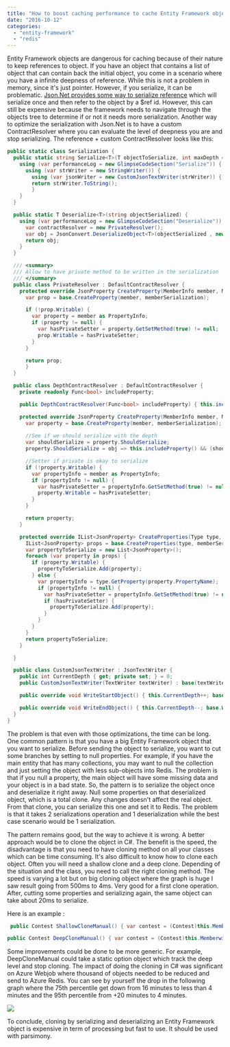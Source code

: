 ```yaml
---
title: "How to boost caching performance to cache Entity Framework object"
date: "2016-10-12"
categories: 
  - "entity-framework"
  - "redis"
---
```


Entity Framework objects are dangerous for caching because of their nature to keep references to object. If you have an object that contains a list of object that can contain back the initial object, you come in a scenario where you have a infinite deepness of reference. While this is not a problem in memory, since it's just pointer. However, if you serialize, it can be problematic. [Json.Net provides some way to serialize reference](./serializing-complex-object-for-redis) which will serialize once and then refer to the object by a $ref id. However, this can still be expensive because the framework needs to navigate through the objects tree to determine if or not it needs more serialization. Another way to optimize the serialization with Json.Net is to have a custom ContractResolver where you can evaluate the level of deepness you are and stop serializing. The reference + custom ContractResolver looks like this: 

```csharp
public static class Serialization { 
  public static string Serialize<T>(T objectToSerialize, int maxDepth = 5) { 
    using (var performanceLog = new GlimpseCodeSection("Serialize")) { 
      using (var strWriter = new StringWriter()) { 
        using (var jsonWriter = new CustomJsonTextWriter(strWriter)) { Func<bool> include = () => jsonWriter != null && jsonWriter.CurrentDepth <= maxDepth; var resolver = new DepthContractResolver(include); var serializer = new JsonSerializer(); serializer.Formatting = Formatting.Indented; serializer.ContractResolver = resolver; serializer.ReferenceLoopHandling = ReferenceLoopHandling.Serialize; serializer.PreserveReferencesHandling = PreserveReferencesHandling.Objects; serializer.TypeNameHandling = TypeNameHandling.All; serializer.ConstructorHandling = ConstructorHandling.AllowNonPublicDefaultConstructor; serializer.NullValueHandling = NullValueHandling.Include; serializer.Serialize(jsonWriter, objectToSerialize); } 
        return strWriter.ToString();
        }
    } 
  }

  public static T Deserialize<T>(string objectSerialized) { 
    using (var performanceLog = new GlimpseCodeSection("Deserialize")) { 
      var contractResolver = new PrivateResolver(); 
      var obj = JsonConvert.DeserializeObject<T>(objectSerialized , new JsonSerializerSettings { ReferenceLoopHandling = ReferenceLoopHandling.Serialize, PreserveReferencesHandling = PreserveReferencesHandling.Objects, TypeNameHandling = TypeNameHandling.All, ConstructorHandling = ConstructorHandling.AllowNonPublicDefaultConstructor, ContractResolver = contractResolver, NullValueHandling = NullValueHandling.Include }); 
      return obj; 
    } 
  }

  /// <summary> 
  /// Allow to have private method to be written in the serialization 
  /// </summary> 
  public class PrivateResolver : DefaultContractResolver { 
    protected override JsonProperty CreateProperty(MemberInfo member, MemberSerialization memberSerialization) { 
      var prop = base.CreateProperty(member, memberSerialization);

      if (!prop.Writable) { 
        var property = member as PropertyInfo; 
        if (property != null) { 
          var hasPrivateSetter = property.GetSetMethod(true) != null; 
          prop.Writable = hasPrivateSetter; 
        } 
      }

      return prop; 
      } 
  }

  public class DepthContractResolver : DefaultContractResolver { 
    private readonly Func<bool> includeProperty;

    public DepthContractResolver(Func<bool> includeProperty) { this.includeProperty = includeProperty; }

    protected override JsonProperty CreateProperty(MemberInfo member, MemberSerialization memberSerialization) { 
      var property = base.CreateProperty(member, memberSerialization); 
    
      //See if we should serialize with the depth 
      var shouldSerialize = property.ShouldSerialize; 
      property.ShouldSerialize = obj => this.includeProperty() && (shouldSerialize == null || shouldSerialize(obj));

      //Setter if private is okay to serialize 
      if (!property.Writable) { 
        var propertyInfo = member as PropertyInfo; 
        if (propertyInfo != null) { 
          var hasPrivateSetter = propertyInfo.GetSetMethod(true) != null; 
          property.Writable = hasPrivateSetter; 
        } 
      }

      return property; 
    }

    protected override IList<JsonProperty> CreateProperties(Type type, MemberSerialization memberSerialization) { 
      IList<JsonProperty> props = base.CreateProperties(type, memberSerialization); 
      var propertyToSerialize = new List<JsonProperty>(); 
      foreach (var property in props) { 
        if (property.Writable) { 
          propertyToSerialize.Add(property);
        } else { 
          var propertyInfo = type.GetProperty(property.PropertyName); 
          if (propertyInfo != null) { 
            var hasPrivateSetter = propertyInfo.GetSetMethod(true) != null; 
            if (hasPrivateSetter) { 
              propertyToSerialize.Add(property);
            } 
          } 
        } 
      } 
      return propertyToSerialize; 
    }

  }

  public class CustomJsonTextWriter : JsonTextWriter { 
    public int CurrentDepth { get; private set; } = 0; 
    public CustomJsonTextWriter(TextWriter textWriter) : base(textWriter) { }

    public override void WriteStartObject() { this.CurrentDepth++; base.WriteStartObject(); }

    public override void WriteEndObject() { this.CurrentDepth--; base.WriteEndObject(); } 
  } 
} 
```

The problem is that even with those optimizations, the time can be long. One common pattern is that you have a big Entity Framework object that you want to serialize. Before sending the object to serialize, you want to cut some branches by setting to null properties. For example, if you have the main entity that has many collections, you may want to null the collection and just setting the object with less sub-objects into Redis. The problem is that if you null a property, the main object will have some missing data and your object is in a bad state. So, the pattern is to serialize the object once and deserialize it right away. Null some properties on that deserialized object, which is a total clone. Any changes doesn't affect the real object. From that clone, you can serialize this one and set it to Redis. The problem is that it takes 2 serializations operation and 1 deserialization while the best case scenario would be 1 serialization.

The pattern remains good, but the way to achieve it is wrong. A better approach would be to clone the object in C\#. The benefit is the speed, the disadvantage is that you need to have cloning method on all your classes which can be time consuming. It's also difficult to know how to clone each object. Often you will need a shallow clone and a deep clone. Depending of the situation and the class, you need to call the right cloning method. The speed is varying a lot but on big cloning object where the graph is huge I saw result going from 500ms to 4ms. Very good for a first clone operation. After, cutting some properties and serializing again, the same object can take about 20ms to serialize.

Here is an example :


```csharp
 public Contest ShallowCloneManual() { var contest = (Contest)this.MemberwiseClone(); contest.RegistrationRules = this.registrationRules.DeepCloneManual(); contest.AllowedMarkets = this.AllowedMarkets?.ShallowCloneManual(); contest.ContestOrderType = this.contestOrderType?.DeepCloneManual(); contest.Creator = this.Creator?.ShallowCloneManual(); contest.DailyStatistics = this.DailyStatistics?.ShallowCloneManual(); contest.InitialCapital = this.InitialCapital.DeepCloneManual(); contest.Moderators = this.Moderators?.ShallowCloneManual(); contest.Name = this.Name.DeepCloneManual(); contest.TransactionRules = this.TransactionRules.DeepCloneManual(); contest.StockRules = this.StockRules?.DeepCloneManual(); contest.ShortRules = this.ShortRules?.DeepCloneManual(); contest.OptionRules = this.OptionRules?.DeepCloneManual(); contest.Portefolios = this.Portefolios?.ShallowCloneManual(); return contest; }

public Contest DeepCloneManual() { var contest = (Contest)this.MemberwiseClone(); contest.RegistrationRules = this.registrationRules.DeepCloneManual(); contest.AllowedMarkets = this.AllowedMarkets?.ShallowCloneManual(); contest.ContestOrderType = this.contestOrderType?.DeepCloneManual(); contest.Creator = this.Creator?.ShallowCloneManual(); contest.DailyStatistics = this.DailyStatistics?.ShallowCloneManual(); contest.InitialCapital = this.InitialCapital.DeepCloneManual(); contest.Moderators = this.Moderators?.DeepCloneManual(); contest.Name = this.Name.DeepCloneManual(); contest.TransactionRules = this.TransactionRules.DeepCloneManual(); contest.StockRules = this.StockRules?.DeepCloneManual(); contest.ShortRules = this.ShortRules?.DeepCloneManual(); contest.OptionRules = this.OptionRules?.DeepCloneManual(); contest.Portefolios = this.Portefolios?.DeepCloneManual(); return contest; } 
```

Some improvements could be done to be more generic. For example, DeepCloneManual could take a static option object which track the deep level and stop cloning. The impact of doing the cloning in C\# was significant on Azure Webjob where thousand of objects needed to be reduced and send to Azure Redis. You can see by yourself the drop in the following graph where the 75th percentile get down from 16 minutes to less than 4 minutes and the 95th percentile from +20 minutes to 4 minutes. 

![](/images/blog/CustomCSharpClone-1024x363.png)

To conclude, cloning by serializing and deserializing an Entity Framework object is expensive in term of processing but fast to use. It should be used with parsimony.
